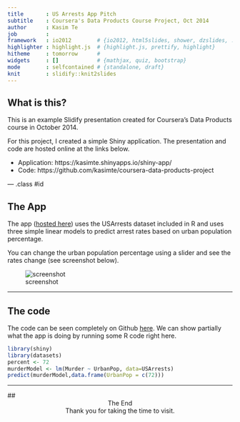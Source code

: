 ```yaml
---
title       : US Arrests App Pitch
subtitle    : Coursera's Data Products Course Project, Oct 2014
author      : Kasim Te
job         : 
framework   : io2012        # {io2012, html5slides, shower, dzslides, ...}
highlighter : highlight.js  # {highlight.js, prettify, highlight}
hitheme     : tomorrow      # 
widgets     : []            # {mathjax, quiz, bootstrap}
mode        : selfcontained # {standalone, draft}
knit        : slidify::knit2slides
---
```


## What is this?

This is an example Slidify presentation created for Coursera's Data Products course in October 2014.

For this project, I created a simple Shiny application. The presentation and code are hosted online at the links below.

- Application: https://kasimte.shinyapps.io/shiny-app/
- Code: https://github.com/kasimte/coursera-data-products-project

--- .class #id 

## The App

The app ([hosted here](https://kasimte.shinyapps.io/shiny-app/)) uses the USArrests dataset included in R and uses three simple linear models to predict arrest rates based on urban population percentage.

You can change the urban population percentage using a slider and see the rates change (see screenshot below).

![screenshot](assets/img/slidify-screenshot.png "Screenshot")

---

## The code

The code can be seen completely on Github [here](https://github.com/kasimte/coursera-data-products-project). We can show partially what the app is doing by running some R code right here.


```r
library(shiny)
library(datasets)
percent <- 72
murderModel <- lm(Murder ~ UrbanPop, data=USArrests)
predict(murderModel,data.frame(UrbanPop = c(72)))
```

---

## <center>The End</center>

<center>Thank you for taking the time to visit.</center>




